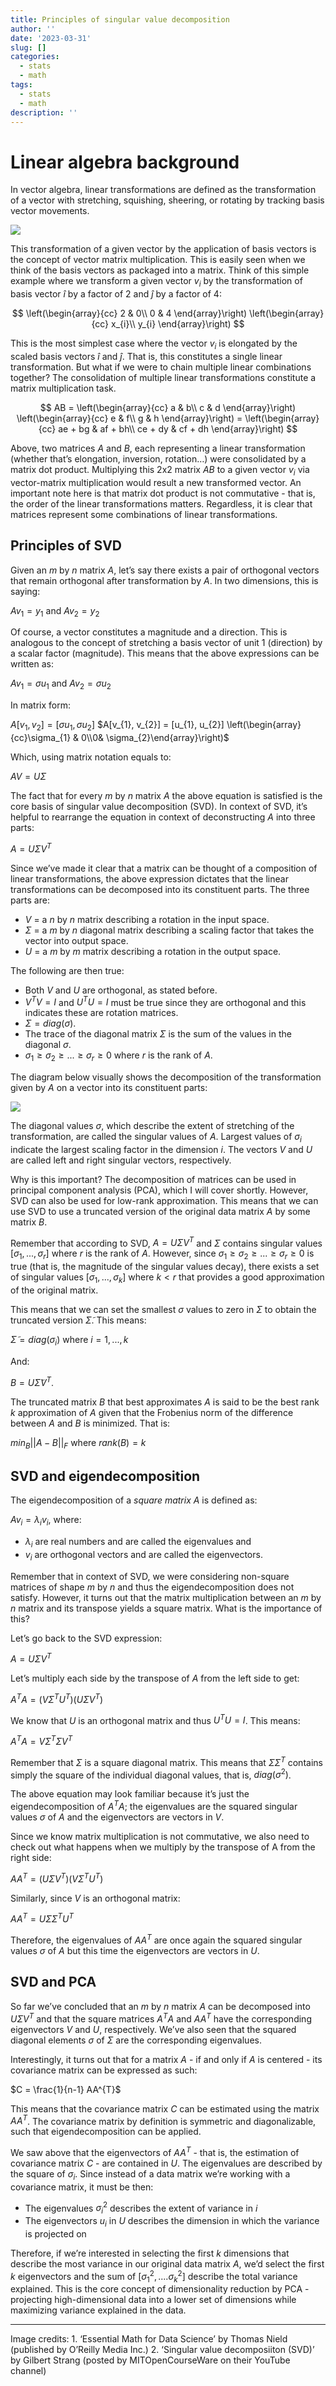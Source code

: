 ```yaml
---
title: Principles of singular value decomposition
author: ''
date: '2023-03-31'
slug: []
categories:
  - stats
  - math
tags:
  - stats
  - math
description: ''
---
```


# Linear algebra background

In vector algebra, linear transformations are defined as the transformation of a vector with stretching, squishing, sheering, or rotating by tracking basis vector movements. 

![](/post/2023-03-31-principles-of-singular-value-decomposition-index.en_files/Screen Shot 2023-03-31 at 3.50.29 PM.png)

This transformation of a given vector by the application of basis vectors is the concept of vector matrix multiplication. This is easily seen when we think of the basis vectors as packaged into a matrix. Think of this simple example where we transform a given vector $v_{i}$ by the transformation of basis vector $\hat{i}$ by a factor of 2 and $\hat{j}$ by a factor of 4:

$$
\left(\begin{array}{cc} 
2 & 0\\
0 & 4
\end{array}\right)
\left(\begin{array}{cc} 
x_{i}\\ 
y_{i}
\end{array}\right)
$$

This is the most simplest case where the vector $v_{i}$ is elongated by the scaled basis vectors $\hat{i}$ and $\hat{j}$. That is, this constitutes a single linear transformation. But what if we were to chain multiple linear combinations together? The consolidation of multiple linear transformations constitute a matrix multiplication task.

$$
AB =
\left(\begin{array}{cc} 
a & b\\
c & d
\end{array}\right)
\left(\begin{array}{cc} 
e & f\\
g & h
\end{array}\right) 
=
\left(\begin{array}{cc} 
ae + bg & af + bh\\
ce + dy & cf + dh
\end{array}\right)
$$

Above, two matrices $A$ and $B$, each representing a linear transformation (whether that's elongation, inversion, rotation...) were consolidated by a matrix dot product. Multiplying this 2x2 matrix $AB$ to a given vector $v_{i}$ via vector-matrix multiplication would result a new transformed vector. An important note here is that matrix dot product is not commutative - that is, the order of the linear transformations matters. Regardless, it is clear that matrices represent some combinations of linear transformations. 

## Principles of SVD

Given an $m$ by $n$ matrix $A$, let's say there exists a pair of orthogonal vectors that remain orthogonal after transformation by $A$. In two dimensions, this is saying:

$Av_{1} = y_{1}$ and $Av_{2} = y_{2}$

Of course, a vector constitutes a magnitude and a direction. This is analogous to the concept of stretching a basis vector of unit 1 (direction) by a scalar factor (magnitude). This means that the above expressions can be written as:

$Av_{1} = \sigma u_{1}$ and $Av_{2} = \sigma u_{2}$

In matrix form:

$A[v_{1}, v_{2}] = [\sigma u_{1}, \sigma u_{2}]$
$A[v_{1}, v_{2}] = [u_{1}, u_{2}] \left(\begin{array}{cc}\sigma_{1} & 0\\0& \sigma_{2}\end{array}\right)$

Which, using matrix notation equals to:

$AV = U\Sigma$

The fact that for every $m$ by $n$ matrix $A$ the above equation is satisfied is the core basis of singular value decomposition (SVD). In context of SVD, it's helpful to rearrange the equation in context of deconstructing $A$ into three parts:

$A = U\Sigma V^{T}$

Since we've made it clear that a matrix can be thought of a composition of linear transformations, the above expression dictates that the linear transformations can be decomposed into its constituent parts. The three parts are:

* $V$ = a $n$ by $n$ matrix describing a rotation in the input space.
* $\Sigma$ = a $m$ by $n$ diagonal matrix describing a scaling factor that takes the vector into output space.
* $U$ = a $m$ by $m$ matrix describing a rotation in the output space.

The following are then true:

* Both $V$ and $U$ are orthogonal, as stated before.
* $V^{T}V = I$ and $U^{T}U = I$ must be true since they are orthogonal and this indicates these are rotation matrices.
* $\Sigma = diag(\sigma)$.
* The trace of the diagonal matrix $\Sigma$ is the sum of the values in the diagonal $\sigma$.
* $\sigma_{1} \ge \sigma_{2} \ge ... \ge \sigma_{r} \ge 0$ where $r$ is the rank of $A$.

The diagram below visually shows the decomposition of the transformation given by *A* on a vector into its constituent parts:

![](/post/2023-03-31-principles-of-singular-value-decomposition-index.en_files/Screen Shot 2023-03-31 at 3.48.57 PM.png)

The diagonal values $\sigma$, which describe the extent of stretching of the transformation, are called the singular values of *A*. Largest values of $\sigma_{i}$ indicate the largest scaling factor in the dimension $i$. The vectors $V$ and $U$ are called left and right singular vectors, respectively.

Why is this important? The decomposition of matrices can be used in principal component analysis (PCA), which I will cover shortly. However, SVD can also be used for low-rank approximation. This means that we can use SVD to use a truncated version of the original data matrix $A$ by some matrix $B$. 

Remember that according to SVD, $A = U\Sigma V^{T}$ and $\Sigma$ contains singular values $[\sigma_{1}, ..., \sigma_{r}]$ where $r$ is the rank of *A*. However, since $\sigma_{1} \ge \sigma_{2} \ge ... \ge \sigma_{r} \ge 0$ is true (that is, the magnitude of the singular values decay), there exists a set of singular values $[\sigma_{1}, ..., \sigma_{k}]$ where $k < r$ that provides a good approximation of the original matrix. 

This means that we can set the smallest $\sigma$ values to zero in $\Sigma$ to obtain the truncated version $\tilde{\Sigma}$. This means:

$\tilde{\Sigma} = diag(\sigma_{i})$ where $i = 1, ..., k$

And:

$B = U\tilde{\Sigma} V^{T}$.

The truncated matrix $B$ that best approximates $A$ is said to be the best rank $k$ approximation of $A$ given that the Frobenius norm of the difference between $A$ and $B$ is minimized. That is:

$min_{B} ||A-B||_{F}$ where $rank(B) = k$

## SVD and eigendecomposition

The eigendecomposition of a *square matrix* $A$ is defined as:

$Av_{i} = \lambda_{i}v_{i}$, where:

* $\lambda_{i}$ are real numbers and are called the eigenvalues and
* $v_{i}$ are orthogonal vectors and are called the eigenvectors.

Remember that in context of SVD, we were considering non-square matrices of shape $m$ by $n$ and thus the eigendecomposition does not satisfy. However, it turns out that the matrix multiplication between an $m$ by $n$ matrix and its transpose yields a square matrix. What is the importance of this?

Let's go back to the SVD expression:

$A = U\Sigma V^{T}$

Let's multiply each side by the transpose of $A$ from the left side to get:

$A^{T}A = (V \Sigma^{T} U^{T} ) (U \Sigma V^{T})$

We know that $U$ is an orthogonal matrix and thus $U^{T}U = I$. This means:

$A^{T}A = V \Sigma^{T} \Sigma V^{T}$

Remember that $\Sigma$ is a square diagonal matrix. This means that $\Sigma \Sigma^{T}$ contains simply the square of the individual diagonal values, that is, $diag(\sigma^{2})$.

The above equation may look familiar because it's just the eigendecomposition of $A^{T}A$; the eigenvalues are the squared singular values $\sigma$ of $A$ and the eigenvectors are vectors in $V$. 

Since we know matrix multiplication is not commutative, we also need to check out what happens when we multiply by the transpose of A from the right side:

$AA^{T} = (U \Sigma V^{T}) ( V \Sigma^{T} U^{T})$

Similarly, since $V$ is an orthogonal matrix:

$AA^{T} = U \Sigma \Sigma^{T} U^{T}$

Therefore, the eigenvalues of $AA^{T}$ are once again the squared singular values $\sigma$ of $A$ but this time the eigenvectors are vectors in $U$.

## SVD and PCA

So far we've concluded that an $m$ by $n$ matrix $A$ can be decomposed into $U\Sigma V^{T}$ and that the square matrices $A^{T}A$ and $AA^{T}$ have the corresponding eigenvectors $V$ and $U$, respectively. We've also seen that the squared diagonal elements $\sigma$ of $\Sigma$ are the corresponding eigenvalues. 

Interestingly, it turns out that for a matrix $A$ - if and only if $A$ is centered - its covariance matrix can be expressed as such:

$C = \frac{1}{n-1} AA^{T}$

This means that the covariance matrix $C$ can be estimated using the matrix $AA^{T}$. The covariance matrix by definition is symmetric and diagonalizable, such that eigendecomposition can be applied.

We saw above that the eigenvectors of $AA^{T}$ - that is, the estimation of covariance matrix $C$ - are contained in $U$. The eigenvalues are described by the square of $\sigma_{i}$. Since instead of a data matrix we're working with a covariance matrix, it must be then:

* The eigenvalues $\sigma_{i}^{2}$ describes the extent of variance in $i$
* The eigenvectors $u_{i}$ in $U$ describes the dimension in which the variance is projected on

Therefore, if we're interested in selecting the first $k$ dimensions that describe the most variance in our original data matrix $A$, we'd select the first $k$ eigenvectors and the sum of $[\sigma_{1}^{2}, .... \sigma_{k}^{2}]$ describe the total variance explained. This is the core concept of dimensionality reduction by PCA - projecting high-dimensional data into a lower set of dimensions while maximizing variance explained in the data.

---------------------------------------------------------------------------

Image credits:
1. 'Essential Math for Data Science' by Thomas Nield (published by O'Reilly Media Inc.)
2. 'Singular value decomposiiton (SVD)' by Gilbert Strang (posted by MITOpenCourseWare on their YouTube channel)